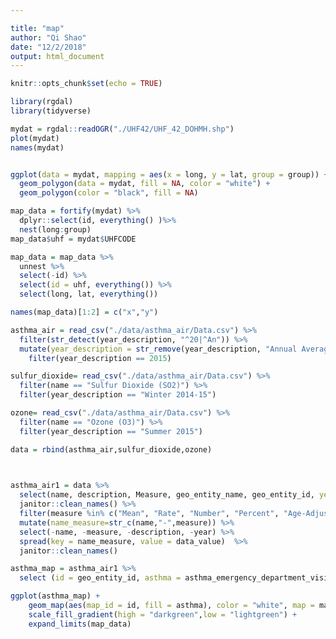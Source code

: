 ```yaml
---

title: "map"
author: "Qi Shao"
date: "12/2/2018"
output: html_document
---
```


```r
knitr::opts_chunk$set(echo = TRUE)

library(rgdal)
library(tidyverse)
```


```r
mydat = rgdal::readOGR("./UHF42/UHF_42_DOHMH.shp")
plot(mydat)
names(mydat)


ggplot(data = mydat, mapping = aes(x = long, y = lat, group = group)) + 
  geom_polygon(data = mydat, fill = NA, color = "white") +
  geom_polygon(color = "black", fill = NA) 

map_data = fortify(mydat) %>%
  dplyr::select(id, everything() )%>%
  nest(long:group)
map_data$uhf = mydat$UHFCODE

map_data = map_data %>%
  unnest %>%
  select(-id) %>%
  select(id = uhf, everything()) %>%
  select(long, lat, everything())

names(map_data)[1:2] = c("x","y") 
```


```r
asthma_air = read_csv("./data/asthma_air/Data.csv") %>%
  filter(str_detect(year_description, "^20|^An")) %>%
  mutate(year_description = str_remove(year_description, "Annual Average ")) %>%
    filter(year_description == 2015)

sulfur_dioxide= read_csv("./data/asthma_air/Data.csv") %>%
  filter(name == "Sulfur Dioxide (SO2)") %>%
  filter(year_description == "Winter 2014-15")

ozone= read_csv("./data/asthma_air/Data.csv") %>%
  filter(name == "Ozone (O3)") %>%
  filter(year_description == "Summer 2015")

data = rbind(asthma_air,sulfur_dioxide,ozone)
  


asthma_air1 = data %>%
  select(name, description, Measure, geo_entity_name, geo_entity_id, year = year_description, data_value) %>%
  janitor::clean_names() %>% 
  filter(measure %in% c("Mean", "Rate", "Number", "Percent", "Age-Adjusted Percent", "Age-Adjusted Rate ")) %>%
  mutate(name_measure=str_c(name,"-",measure)) %>%
  select(-name, -measure, -description, -year) %>%
  spread(key = name_measure, value = data_value)  %>%
  janitor::clean_names()

asthma_map = asthma_air1 %>%
  select (id = geo_entity_id, asthma = asthma_emergency_department_visits_children_0_to_4_yrs_old_rate)


```


```r
ggplot(asthma_map) +
    geom_map(aes(map_id = id, fill = asthma), color = "white", map = map_data) +
    scale_fill_gradient(high = "darkgreen",low = "lightgreen") +
    expand_limits(map_data)

```

